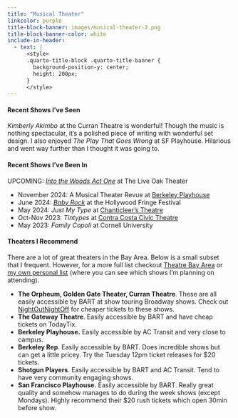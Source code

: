 ```yaml
---
title: "Musical Theater"
linkcolor: purple 
title-block-banner: images/musical-theater-2.png
title-block-banner-color: white
include-in-header:
  - text: |
      <style>
      .quarto-title-block .quarto-title-banner {
        background-position-y: center;
        height: 200px;
      }
      </style>
---
```


#### **Recent Shows I've Seen**

*Kimberly Akimbo* at the Curran Theatre is wonderful! Though the music is nothing spectacular, it's a polished piece of writing with wonderful set design. I also enjoyed *The Play That Goes Wrong* at SF Playhouse. Hilarious and went way further than I thought it was going to.

#### **Recent Shows I've Been In**

UPCOMING: [*Into the Woods Act One*](https://korsamt.org/current-season/) at The Live Oak Theater

-   November 2024: A Musical Theater Revue at [Berkeley Playhouse](https://tickets.berkeleyplayhouse.org)
-   June 2024: [*Baby Rock*](https://www.hollywoodfringe.org/projects/10500?tab=details) at the Hollywood Fringe Festival
-   May 2024: *Just My Type* at [Chanticleer's Theatre](https://www.chanticleers.org)
-   Oct-Nov 2023: *Tintypes* at [Contra Costa Civic Theatre](https://www.ccct.org)
-   May 2023: *Family Copoli* at Cornell University

#### **Theaters I Recommend**

There are a lot of great theaters in the Bay Area. Below is a small subset that I frequent. However, for a more full list checkout [Theatre Bay Area](https://www.theatrebayarea.org) or [my own personal list](https://docs.google.com/document/d/1GJsyDc-R5UueHKNIg0VxwXyYjCFLqCkXAYSWuNblP0s/edit?usp=sharing) (where you can see which shows I'm planning on attending).

-   **The Orpheum, Golden Gate Theater, Curran Theatre**. These are all easily accessible by BART at show touring Broadway shows. Check out [NightOutNightOff](https://www.nightoutnightoff.org) for cheaper tickets to these shows.
-   **The Gateway Theatre**. Easily accessible by BART and have cheap tickets on TodayTix.
-   **Berkeley Playhouse.** Easily accessible by AC Transit and very close to campus.
-   **Berkeley Rep**. Easily accessible by BART. Does incredible shows but can get a little pricey. Try the Tuesday 12pm ticket releases for \$20 tickets.
-   **Shotgun Players**. Easily accessible by BART and AC Transit. Tend to have very community engaging shows.
-   **San Francisco Playhouse.** Easily accessible by BART. Really great quality and somehow manages to do during the week shows (except Mondays). Highly recommend their \$20 rush tickets which open 30min before show.

#### 
